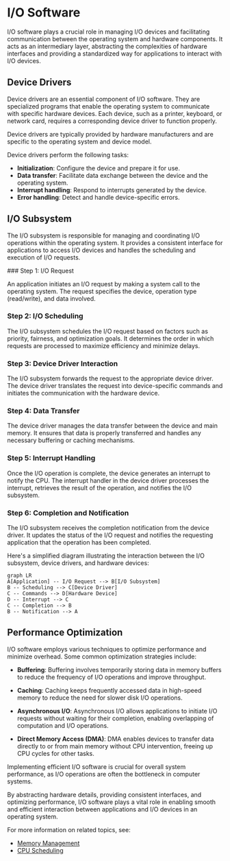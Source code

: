 
# I/O Software

I/O software plays a crucial role in managing I/O devices and facilitating communication between the operating system and hardware components. It acts as an intermediary layer, abstracting the complexities of hardware interfaces and providing a standardized way for applications to interact with I/O devices.

## Device Drivers

Device drivers are an essential component of I/O software. They are specialized programs that enable the operating system to communicate with specific hardware devices. Each device, such as a printer, keyboard, or network card, requires a corresponding device driver to function properly.

<Callout type="info">
Device drivers are typically provided by hardware manufacturers and are specific to the operating system and device model.
</Callout>

Device drivers perform the following tasks:
- **Initialization**: Configure the device and prepare it for use.
- **Data transfer**: Facilitate data exchange between the device and the operating system.
- **Interrupt handling**: Respond to interrupts generated by the device.
- **Error handling**: Detect and handle device-specific errors.

## I/O Subsystem

The I/O subsystem is responsible for managing and coordinating I/O operations within the operating system. It provides a consistent interface for applications to access I/O devices and handles the scheduling and execution of I/O requests.

<Steps>
### Step 1: I/O Request

An application initiates an I/O request by making a system call to the operating system. The request specifies the device, operation type (read/write), and data involved.

### Step 2: I/O Scheduling

The I/O subsystem schedules the I/O request based on factors such as priority, fairness, and optimization goals. It determines the order in which requests are processed to maximize efficiency and minimize delays.

### Step 3: Device Driver Interaction

The I/O subsystem forwards the request to the appropriate device driver. The device driver translates the request into device-specific commands and initiates the communication with the hardware device.

### Step 4: Data Transfer

The device driver manages the data transfer between the device and main memory. It ensures that data is properly transferred and handles any necessary buffering or caching mechanisms.

### Step 5: Interrupt Handling

Once the I/O operation is complete, the device generates an interrupt to notify the CPU. The interrupt handler in the device driver processes the interrupt, retrieves the result of the operation, and notifies the I/O subsystem.

### Step 6: Completion and Notification

The I/O subsystem receives the completion notification from the device driver. It updates the status of the I/O request and notifies the requesting application that the operation has been completed.
</Steps>

Here's a simplified diagram illustrating the interaction between the I/O subsystem, device drivers, and hardware devices:

```mermaid
graph LR
A[Application] -- I/O Request --> B[I/O Subsystem]
B -- Scheduling --> C[Device Driver]
C -- Commands --> D[Hardware Device]
D -- Interrupt --> C
C -- Completion --> B
B -- Notification --> A
```

## Performance Optimization

I/O software employs various techniques to optimize performance and minimize overhead. Some common optimization strategies include:

- **Buffering**: Buffering involves temporarily storing data in memory buffers to reduce the frequency of I/O operations and improve throughput.

- **Caching**: Caching keeps frequently accessed data in high-speed memory to reduce the need for slower disk I/O operations.

- **Asynchronous I/O**: Asynchronous I/O allows applications to initiate I/O requests without waiting for their completion, enabling overlapping of computation and I/O operations.

- **Direct Memory Access (DMA)**: DMA enables devices to transfer data directly to or from main memory without CPU intervention, freeing up CPU cycles for other tasks.

<Callout type="warning">
Implementing efficient I/O software is crucial for overall system performance, as I/O operations are often the bottleneck in computer systems.
</Callout>

By abstracting hardware details, providing consistent interfaces, and optimizing performance, I/O software plays a vital role in enabling smooth and efficient interaction between applications and I/O devices in an operating system.

For more information on related topics, see:
- [Memory Management](/hardware-resources/memory/memory-management)
- [CPU Scheduling](/hardware-resources/cpu/cpu-scheduling)